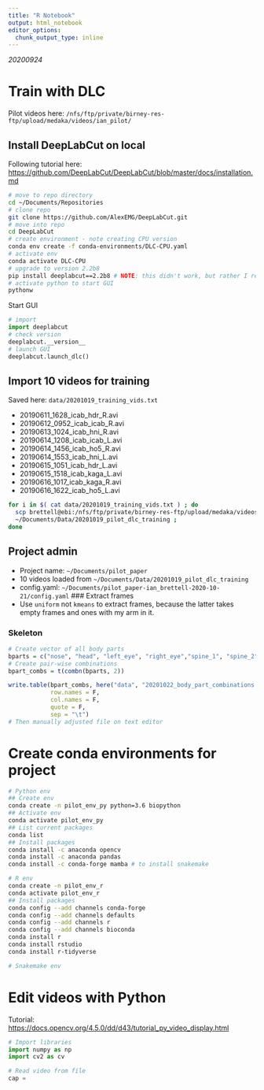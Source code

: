 ```yaml
---
title: "R Notebook"
output: html_notebook
editor_options: 
  chunk_output_type: inline
---
```


*20200924* 

# Train with DLC

Pilot videos here: `/nfs/ftp/private/birney-res-ftp/upload/medaka/videos/ian_pilot/`

## Install DeepLabCut on local

Following tutorial here: <https://github.com/DeepLabCut/DeepLabCut/blob/master/docs/installation.md>

```bash
# move to repo directory
cd ~/Documents/Repositories
# clone repo
git clone https://github.com/AlexEMG/DeepLabCut.git
# move into repo
cd DeepLabCut
# create environment - note creating CPU version
conda env create -f conda-environments/DLC-CPU.yaml
# activate env
conda activate DLC-CPU
# upgrade to version 2.2b8
pip install deeplabcut==2.2b8 # NOTE: this didn't work, but rather I re-created the env having edited the YAML to specify this version
# activate python to start GUI
pythonw
```

Start GUI

```python
# import
import deeplabcut
# check version
deeplabcut.__version__
# launch GUI
deeplabcut.launch_dlc()
```

## Import 10 videos for training

Saved here: `data/20201019_training_vids.txt`

* 20190611_1628_icab_hdr_R.avi
* 20190612_0952_icab_icab_R.avi
* 20190613_1024_icab_hni_R.avi
* 20190614_1208_icab_icab_L.avi
* 20190614_1456_icab_ho5_R.avi
* 20190614_1553_icab_hni_L.avi
* 20190615_1051_icab_hdr_L.avi
* 20190615_1518_icab_kaga_L.avi
* 20190616_1017_icab_kaga_R.avi
* 20190616_1622_icab_ho5_L.avi

```bash
for i in $( cat data/20201019_training_vids.txt ) ; do
  scp brettell@ebi:/nfs/ftp/private/birney-res-ftp/upload/medaka/videos/ian_pilot/all/$i \
  ~/Documents/Data/20201019_pilot_dlc_training ;
done  
```

## Project admin

* Project name: `~/Documents/pilot_paper`
* 10 videos loaded from `~/Documents/Data/20201019_pilot_dlc_training`
* config.yaml: `~/Documents/pilot_paper-ian_brettell-2020-10-21/config.yaml`
### Extract frames
* Use `uniform` not `kmeans` to extract frames, because the latter takes empty frames and ones with my arm in it. 

### Skeleton

```r
# Create vector of all body parts
bparts = c("nose", "head", "left_eye", "right_eye","spine_1", "spine_2", "spine_3", "spine_4", "spine_5", "tail_fin")
# Create pair-wise combinations
bpart_combs = t(combn(bparts, 2))

write.table(bpart_combs, here("data", "20201022_body_part_combinations.txt"),
            row.names = F,
            col.names = F,
            quote = F,
            sep = "\t")
# Then manually adjusted file on text editor
```

# Create conda environments for project

```bash
# Python env
## Create env
conda create -n pilot_env_py python=3.6 biopython
## Activate env
conda activate pilot_env_py
## List current packages
conda list
## Install packages
conda install -c anaconda opencv
conda install -c anaconda pandas
conda install -c conda-forge mamba # to install snakemake

# R env
conda create -n pilot_env_r
conda activate pilot_env_r
## Install packages
conda config --add channels conda-forge
conda config --add channels defaults
conda config --add channels r
conda config --add channels bioconda
conda install r
conda install rstudio
conda install r-tidyverse

# Snakemake env


```


# Edit videos with Python

Tutorial: <https://docs.opencv.org/4.5.0/dd/d43/tutorial_py_video_display.html>

```python
# Import libraries
import numpy as np
import cv2 as cv

# Read video from file
cap = 
```

